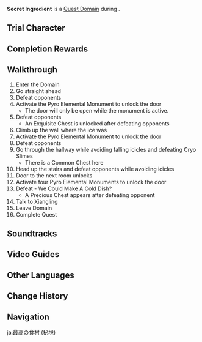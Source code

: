 {{Domain Infobox
|title        = Secret Ingredient
|image        = Domain Secret Ingredient.png
|type         = Quest
|description  = [[Xiangling]] is sure that the ingredient she's looking for is hidden somewhere in the depths of this domain. So fight your way to the far end and retrieve it &mdash; if you've got the guts!
|quest        = Present From the Past
|quest_type   = Story
|region       = Liyue
|area         = Bishui Plain
|subarea      = Stone Gate
|requiredAR   = 13
|recLevel     = 16
|recElements  = Pyro
|trial        = Xiangling
}}
'''Secret Ingredient''' is a [[Quest Domain]] during {{Quest|Present From the Past}}.

==Trial Character==
{{Trial Character
|wl                      = 0, 1, 2, 7, 8
|character_name          = Xiangling
|character_level0        = 16
|weapon_name0            = White Tassel
|weapon_level0           = 16
|constellation0          = 0
|artifact_flower0        = Adventurer's Flower
|artifact_feather0       = Adventurer's Tail Feather
|artifact_sands0         = Adventurer's Pocket Watch
|artifact_goblet0        = Adventurer's Golden Goblet
|artifact_circlet0       = Adventurer's Bandana
|set1_0                  = Adventurer
|set1_piece_bonus_0      = 4
|artifact_level0         = 4
|normal_attack_talent0   = 1
|elemental_skill_talent0 = 1
|elemental_burst_talent0 = 1
|hp0                     = 4,111
|atk0                    = 193
|def0                    = 126
|em0                     = 0
|er0                     = 100.0%
|crit_rate0              = 19.0%
|crit_dmg0               = 50.0%
|character_level1        = 22
|constellation1          = 1
|weapon_name1            = Dragon's Bane
|weapon_level1           = 22
|refinement1             = 1
|artifact_flower1        = Medal of the Brave
|artifact_feather1       = Prospect of the Brave
|artifact_sands1         = Fortitude of the Brave
|artifact_goblet1        = Outset of the Brave
|artifact_circlet1       = Crown of the Brave
|artifact_level1         = 8
|set1_1                  = Brave Heart
|set1_piece_bonus_1      = 4
|normal_attack_talent1   = 1
|elemental_skill_talent1 = 1
|elemental_burst_talent1 = 1
|hp1                     = 5,738
|atk1                    = 397
|def1                    = 195
|em1                     = 97
|crit_rate1              = 24.8%
|crit_dmg1               = 50.0%
|er1                     = 100.0%
|character_level2        = 28
|weapon_name2            = Dragon's Bane
|weapon_level2           = 28
|refinement2             = 1
|constellation2          = 1
|artifact_flower2        = Medal of the Brave
|artifact_feather2       = Prospect of the Brave
|artifact_sands2         = Fortitude of the Brave
|artifact_goblet2        = Outset of the Brave
|artifact_circlet2       = Crown of the Brave
|set1_2                  = Brave Heart
|set1_piece_bonus_2      = 4
|artifact_level2         = 8
|normal_attack_talent2   = 1
|elemental_skill_talent2 = 1
|elemental_burst_talent2 = 1
|hp2                     = 6,281
|atk2                    = 434
|def2                    = 223
|em2                     = 107
|er2                     = 100%
|crit_rate2              = 24.8%
|crit_dmg2               = 50.0%
|character_level7        = 81
|constellation7          = 3
|weapon_name7            = Dragon's Bane
|weapon_level7           = 81
|refinement7             = 1
|artifact_flower7        = Royal Flora
|artifact_feather7       = Royal Plume
|artifact_sands7         = Royal Pocket Watch
|artifact_goblet7        = Royal Silver Urn
|artifact_circlet7       = Royal Masque
|artifact_level7         = 20
|set1_7                  = Noblesse Oblige
|set1_piece_bonus_7      = 4
|normal_attack_talent7   = 6
|elemental_skill_talent7 = 6
|elemental_burst_talent7 = 9
|hp7                     = 22,682
|atk7                    = 1,456
|def7                    = 751
|em7                     = 402
|crit_rate7              = 57.1%
|crit_dmg7               = 91.9%
|er7                     = 219.7%
|character_level8        = 83
|weapon_name8            = Dragon's Bane
|weapon_level8           = 83
|constellation8          = 3
|pyro_dmg8               = 61.6
|artifact_flower8        = Royal Flora
|artifact_feather8       = Royal Plume
|artifact_sands8         = Witch's End Time
|artifact_goblet8        = Witch's Heart Flames
|artifact_circlet8       = Witch's Scorching Hat
|artifact_level8         = 20
|set1_8                  = Noblesse Oblige
|set1_piece_bonus_8      = 2
|set2_8                  = Crimson Witch of Flames
|set2_piece_bonus_8      = 2
|normal_attack_talent8   = 6
|elemental_skill_talent8 = 6
|elemental_burst_talent8 = 9
|hp8                     = 18,097
|atk8                    = 1,470
|def8                    = 762
|em8                     = 402
|er8                     = 135.0%
|crit_rate8              = 57.1%
|crit_dmg8               = 91.9%
}}

==Completion Rewards==
{{Card|Mora|10000}}
{{Card|Adventurer's Experience|2}}
{{Card|Mystic Enhancement Ore|2}}
{{Card|Agnidus Agate Sliver|1}}

==Walkthrough==
# Enter the Domain
# Go straight ahead
# Defeat opponents {{Enemy List|Wooden Shield Hilichurl Guard;Hilichurl Fighter*2}}
# Activate the Pyro Elemental Monument to unlock the door
#* The door will only be open while the monument is active.
# Defeat opponents {{Enemy List|Cryo Hilichurl Shooter;Wooden Shieldwall Mitachurl;Cryo Slime*2;Hilichurl Grenadier*3}}
#*An Exquisite Chest is unlocked after defeating opponents
# Climb up the wall where the ice was
# Activate the Pyro Elemental Monument to unlock the door
# Defeat opponents {{Enemy List|Cryo Slime*6}}
# Go through the hallway while avoiding falling icicles and defeating Cryo Slimes {{Enemy List|Cryo Slime*4}}
#* There is a Common Chest here
# Head up the stairs and defeat opponents while avoiding icicles {{Enemy List|Cryo Slime*4}}
# Door to the next room unlocks
# Activate four Pyro Elemental Monuments to unlock the door
# Defeat {{Enemy|Cryo Regisvine}} - We Could Make A Cold Dish?
#* A Precious Chest appears after defeating opponent
# Talk to Xiangling
# Leave Domain
# Complete Quest

==Soundtracks==
{{Soundtracks by Category Table|type=domain}}

==Video Guides==
{{EVT
|video1 = https://youtu.be/eBf21Cq2fss
|caption1 = Secret Ingredient Guide (3 Chests)
}}

==Other Languages==
{{Other Languages|Secret Ingredient}}

==Change History==
{{Change History|1.0}}

==Navigation==
{{Domain Navbox|Temporary}}

[[ja:最高の食材 (秘境)]]